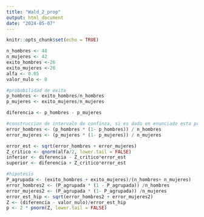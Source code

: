 ```yaml
---
title: "Wald_2_prop"
output: html_document
date: "2024-05-07"
---
```


```r
knitr::opts_chunk$set(echo = TRUE)
```

```r
n_hombres <- 48
n_mujeres <- 42
exito_hombres <-26
exito_mujeres <-20
alfa <- 0.05
valor_nulo <- 0

#probabilidad de exito
p_hombres <- exito_hombres/n_hombres
p_mujeres <- exito_mujeres/n_mujeres

diferencia <- p_hombres - p_mujeres

#construccion de intervalo de confinza, si es dado en enunciado esta prate no es necesaria
error_hombres <- (p_hombres * (1- p_hombres)) / n_hombres
error_mujeres <- (p_mujeres * (1- p_mujeres)) / n_mujeres

error_est <- sqrt(error_hombres + error_mujeres)
Z_critico <- qnorm(alfa/2, lower.tail = FALSE)
inferior <- diferencia - Z_critico*error_est
superior <- diferencia + Z_critico*error_est

#hipotesis
P_agrupada <- (exito_hombres + exito_mujeres)/(n_hombres+ n_mujeres)
error_hombres2 <- (P_agrupada * (1 - P_agrupada)) /n_hombres
error_mujeres2 <- (P_agrupada * (1- P_agrupada)) /n_mujeres
error_est_hip <- sqrt(error_hombres2 + error_mujeres2)
Z <- (diferencia - valor_nulo)/error_est_hip
p <- 2 * pnorm(Z, lower.tail = FALSE)
```

